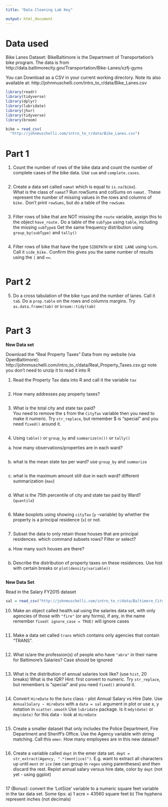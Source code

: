 ```yaml
---
title: "Data Cleaning Lab Key"

output: html_document
---
```


# Data used

Bike Lanes Dataset: BikeBaltimore is the Department of Transportation's bike program. 
The data is from http://data.baltimorecity.gov/Transportation/Bike-Lanes/xzfj-gyms

You can Download as a CSV in your current working directory.  Note its also available at: 	http://johnmuschelli.com/intro_to_r/data/Bike_Lanes.csv 

```r
library(readr)
library(tidyverse)
library(dplyr)
library(lubridate)
library(jhur)
library(tidyverse)
library(broom)

bike = read_csv(
  "http://johnmuschelli.com/intro_to_r/data/Bike_Lanes.csv")
```

# Part 1

1.  Count the number of rows of the bike data and count the number of complete cases of the bike data.  Use `sum` and `complete.cases`.
```r

```

2.  Create a data set called `namat` which is equal to `is.na(bike`).  
What is the class of `namat`?  Run rowSums and colSums on `namat.`
These represent the number of missing values in the rows and columns of
`bike.`  Don't print `rowSums`, but do a table of the `rowSums`
```r

```

3.  Filter rows of bike that are NOT missing the `route` variable, assign
this to the object `have_route.`  Do a table of the `subType` using `table`, 
including the missing `subType`s  Get the same frequency distribution
using `group_by(subType)` and `tally()`
```r

```

4.  Filter rows of bike that have the type `SIDEPATH` or `BIKE LANE`
using `%in%`.  Call it `side_bike.`   Confirm this gives you the same number of results using the `|` and 
`==`.
```r

```

# Part 2

5.  Do a cross tabulation of the bike `type` and the number of lanes.
Call it `tab`.  Do a `prop.table` on the rows and columns margins. 
Try `as.data.frame(tab)` or `broom::tidy(tab)`
```r

```

# Part 3

**New Data set**

Download the "Real Property Taxes" Data from my website (via OpenBaltimore):
http://johnmuschelli.com/intro_to_r/data/Real_Property_Taxes.csv.gz
note you don't need to unzip it to read it into R



1. Read the Property Tax data into R and call it the variable `tax`
```r

```

2. How many addresses pay property taxes? 
```r

```

3. What is the total city and state tax paid?  
You need to remove the `$` from the `CityTax` variable
then you need to make it numeric.   Try `str_replace`, but remember
$ is "special" and you need `fixed()` around it.
```r

```

4. Using `table()` or `group_by` and `summarize(n())` or `tally()`

a. how many observations/properties are in each ward?
```r

```

b. what is the mean state tax per ward? use `group_by` and `summarize`
```r

```

c. what is the maximum amount still due in each ward?  different summarization (`max`)
```r

```

d. What is the 75th percentile of city and state tax paid by Ward? (`quantile`)
```r

```

6. Make boxplots using showing `cityTax` (`y` -variable) by whether the property	is a principal residence (`x`) or not.
```r

```

7. Subset the data to only retain those houses that are principal residences. 
which command subsets rows? Filter or select?

a) How many such houses are there?
```r

```

b) Describe the distribution of property taxes on these residences.  Use 
hist with certain breaks or `plot(density(variable))`
```r

```

**New Data Set**

Read in the Salary FY2015 dataset
```r

sal = read_csv("http://johnmuschelli.com/intro_to_r/data/Baltimore_City_Employee_Salaries_FY2015.csv")
```

10. Make an object called health.sal using the salaries data set, with only agencies of those with `"fire"` (or any forms), if any, in the name remember `fixed( ignore_case = TRUE)` will ignore cases
```r

```

11. Make a data set called `trans` which contains only agencies that contain "TRANS".
```r

```

12. What is/are the profession(s) of people who have `"abra"` in their name for Baltimore's Salaries?  Case should be ignored
```r

```

13. What is the distribution of annual salaries look like? (use `hist`, 20 breaks) What is the IQR?
Hint: first convert to numeric. Try `str_replace`, but remember`$` is "special" and you need `fixed()` around it.
```r

```

14. Convert `HireDate` to the `Date` class - plot Annual Salary vs Hire Date.
Use `AnnualSalary ~ HireDate` with a `data = sal` argument in plot or use 
x, y notation in `scatter.smooth`
Use `lubridate` package.  Is it `mdy(date)` or `dmy(date)` for this data - look at `HireDate`
```r

```

15. Create a smaller dataset that only includes the Police Department,  Fire Department and Sheriff's Office.  Use the Agency variable with string matching. Call this `emer`.  How many employees are in this new dataset?
```r

```

16. Create a variable called `dept` in the emer data set.
`dept = str_extract(Agency, ".*(ment|ice)")`.  E.g. want to extract all characters
up until `ment` or `ice` (we can group in `regex` using parentheses) and then discard
the rest. Replot annual salary versus hire date, color by `dept` (not yet - using ggplot)
```r

```



17 (Bonus): convert the 'LotSize' variable to a numeric square feet variable in the tax data set. Some tips: 
a) 1 acre = 43560 square feet
b) The hyphens represent inches (not decimals)

```r

```

